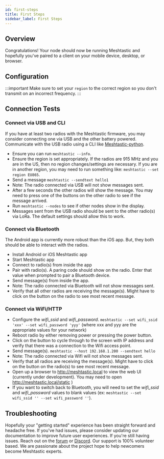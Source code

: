 ```yaml
---
id: first-steps
title: First Steps
sidebar_label: First Steps
---
```


## Overview

Congratulations! Your node should now be running Meshtastic and hopefully you've paired to a client on your mobile device, desktop, or browser.

## Configuration

:::important
Make sure to set your `region` to the correct region so you don't transmit on an incorrect frequency.
:::

## Connection Tests

### Connect via USB and CLI

If you have at least two radios with the Meshtastic firmware, you may consider connecting one via USB and the other battery powered. Communicate with the USB radio using a CLI like [Meshtastic-python](/docs/software/python/python-installation).

- Ensure you can run `meshtastic --info`.
- Ensure the region is set appropriately. If the radios are 915 MHz and you are in the US, then no region changes/settings are necessary. If you are in another region, you may need to run something like: `meshtastic --set region EU865`.
- Send a message `meshtastic --sendtext hello1`
- Note: The radio connected via USB will not show messages sent.
- After a few seconds the other radios will show the message. You may need to press one of the buttons on the other radio to see if the message arrived.
- Run `meshtastic --nodes` to see if other nodes show in the display.
- Messages sent from the USB radio should be sent to the other radio(s) via LoRa. The default settings should allow this to work.

### Connect via Bluetooth

The Android app is currently more robust than the iOS app. But, they both should be able to interact with the radios.

- Install Android or iOS Meshtastic app
- Start Meshtastic app
- Connect to radio(s) from inside the app
- Pair with radio(s). A paring code should show on the radio. Enter that value when prompted to pair a Bluetooth device.
- Send message(s) from inside the app.
- Note: The radio connected via Bluetooth will not show messages sent.
- Verify that all other radios are receiving the message(s). Might have to click on the button on the radio to see most recent message.

### Connect via WiFi/HTTP

- Configure the _wifi_ssid_ and _wifi_password_. `meshtastic --set wifi_ssid 'xxx' --set wifi_password 'yyy'` (where xxx and yyy are the appropriate values for your network)
- Reboot radio by either removing power or pressing the power button.
- Click on the button to cycle through to the screen with IP address and verify that there was a connection to the Wifi access point.
- Send message(s). `meshtastic --host 192.168.1.200 --sendtext hello`
- Note: The radio connected via Wifi will not show messages sent.
- Verify that all radios are receiving the message(s). Might have to click on the button on the radio(s) to see most recent message.
- Open up a browser to http://meshtastic.local to view the web UI (currently under development). You may need to open http://meshtastic.local/static )
- If you want to switch back to Bluetooth, you will need to set the _wifi_ssid_ and _wifi_password_ values to blank values (ex: `meshtastic --set wifi_ssid '' --set wifi_password ''`).

## Troubleshooting

Hopefully your "getting started" experience has been straight forward and headache free. If you've had issues, please consider updating our documentation to improve future user experiences. If you're still having issues. Reach out on the [forum](https://meshtastic.discourse.group) or [Discord](https://discord.com/invite/UQJ5QuM7vq). Our support is 100% volunteer based. We are passionate about the project hope to help newcomers become Meshtastic experts.
